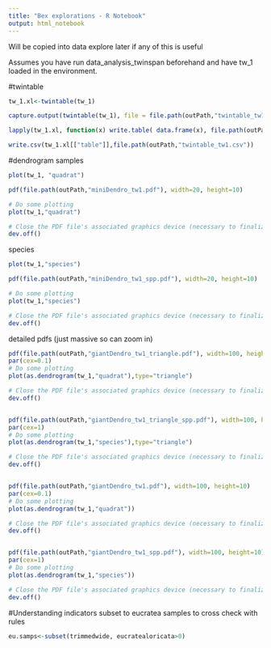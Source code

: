 ```yaml
---
title: "Bex explorations - R Notebook"
output: html_notebook
---
```

Will be copied into data explore later if any of this is useful

Assumes you have run data_analysis_twinspan beforehand and have tw_1 loaded in the environment.

#twintable
```r
tw_1.xl<-twintable(tw_1)

capture.output(twintable(tw_1), file = file.path(outPath,"twintable_tw1.csv"))

lapply(tw_1.xl, function(x) write.table( data.frame(x), file.path(outPath,"twintable_tw1.csv")  , append= T, sep=',' ))

write.csv(tw_1.xl[["table"]],file.path(outPath,"twintable_tw1.csv"))
```


#dendrogram
samples
```r
plot(tw_1, "quadrat")

pdf(file.path(outPath,"miniDendro_tw1.pdf"), width=20, height=10)

# Do some plotting
plot(tw_1,"quadrat")

# Close the PDF file's associated graphics device (necessary to finalize the output)
dev.off()
```

species
```r
plot(tw_1,"species")

pdf(file.path(outPath,"miniDendro_tw1_spp.pdf"), width=20, height=10)

# Do some plotting
plot(tw_1,"species")

# Close the PDF file's associated graphics device (necessary to finalize the output)
dev.off()
```

detailed pdfs (just massive so can zoom in)
```r
pdf(file.path(outPath,"giantDendro_tw1_triangle.pdf"), width=100, height=10)
par(cex=0.1)
# Do some plotting
plot(as.dendrogram(tw_1,"quadrat"),type="triangle")

# Close the PDF file's associated graphics device (necessary to finalize the output)
dev.off()


pdf(file.path(outPath,"giantDendro_tw1_triangle_spp.pdf"), width=100, height=10)
par(cex=1)
# Do some plotting
plot(as.dendrogram(tw_1,"species"),type="triangle")

# Close the PDF file's associated graphics device (necessary to finalize the output)
dev.off()


pdf(file.path(outPath,"giantDendro_tw1.pdf"), width=100, height=10)
par(cex=0.1)
# Do some plotting
plot(as.dendrogram(tw_1,"quadrat"))

# Close the PDF file's associated graphics device (necessary to finalize the output)
dev.off()


pdf(file.path(outPath,"giantDendro_tw1_spp.pdf"), width=100, height=10)
par(cex=1)
# Do some plotting
plot(as.dendrogram(tw_1,"species"))

# Close the PDF file's associated graphics device (necessary to finalize the output)
dev.off()
```
#Understanding indicators
subset to eucratea samples to cross check with rules
```r
eu.samps<-subset(trimmedwide, eucratealoricata>0)
```

